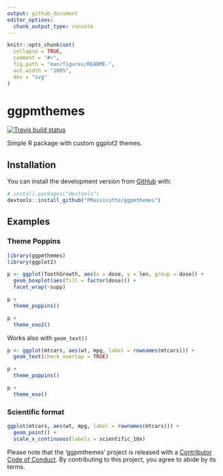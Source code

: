 ```yaml
---
output: github_document
editor_options: 
  chunk_output_type: console
---
```


<!-- README.md is generated from README.Rmd. Please edit that file -->

```r
knitr::opts_chunk$set(
  collapse = TRUE,
  comment = "#>",
  fig.path = "man/figures/README-",
  out.width = "100%",
  dev = "svg"
)
```
# ggpmthemes

<!-- badges: start -->
[![Travis build status](https://travis-ci.org/PMassicotte/ggpmthemes.svg?branch=master)](https://travis-ci.org/PMassicotte/ggpmthemes)
<!-- badges: end -->

Simple R package with custom ggplot2 themes.

## Installation

You can install the development version from [GitHub](https://github.com/) with:

``` r
# install.packages("devtools")
devtools::install_github("PMassicotte/ggpmthemes")
```
## Examples

### Theme Poppins
```r
library(ggpmthemes)
library(ggplot2)

p <- ggplot(ToothGrowth, aes(x = dose, y = len, group = dose)) +
  geom_boxplot(aes(fill = factor(dose))) +
  facet_wrap(~supp)

p +
  theme_poppins()

p +
  theme_exo2()
```

Works also with `geom_text()`

```r
p <- ggplot(mtcars, aes(wt, mpg, label = rownames(mtcars))) +
  geom_text(check_overlap = TRUE)

p +
  theme_poppins()

p +
  theme_exo()
```

### Scientific format

```r
ggplot(mtcars, aes(wt, mpg, label = rownames(mtcars))) +
  geom_point() +
  scale_x_continuous(labels = scientific_10x)
```

Please note that the 'ggpmthemes' project is released with a [Contributor Code of Conduct](CODE_OF_CONDUCT.md). By contributing to this project, you agree to abide by its terms.
